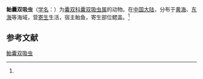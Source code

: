 {{Speciesbox
| name = 鲐囊双吸虫
| status = 
| status_system = 
| image = 
| genus = Didymozoon
| species = pseumatophri
| authority = (Gu et Shen, 1983)<ref name='id10232'>{{cite web| url =http://www.bioinfo.cn/db05/BjdwSpecies.php?action=view&id=10232| title =鲐囊双吸虫| work =《中国动物物种编目数据库》| publisher =中国科学院微生物研究所| author =中国科学院动物研究所| accessdate =2009-04-16| deadurl =yes| archiveurl =https://web.archive.org/web/20160305054718/http://www.bioinfo.cn/db05/BjdwSpecies.php?action=view&id=10232| archivedate =2016-03-05}}</ref>
}}

'''鲐囊双吸虫'''（[[学名|学名]]：{{lang|la|''Didymozoon pseumatophri''}}）为[[囊双科|囊双科]][[囊双吸虫属|囊双吸虫属]]的动物。在[[中国大陆|中国大陆]]，分布于[[黄海|黄海]]、[[东海|东海]]等海域，营[[寄生|寄生]]生活，宿主鲐鱼，寄生部位鳃盖。<ref name='id10232'/>

== 参考文献 ==
{{reflist}}

{{Wikispecies|Didymozoon pseumatophri}}

[[Category:囊双吸虫属|鲐囊双吸虫]]


{{吸虫小作品}}